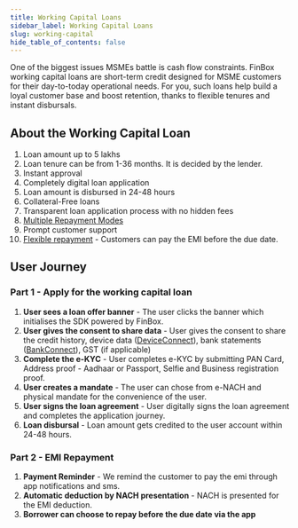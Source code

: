 ```yaml
---
title: Working Capital Loans
sidebar_label: Working Capital Loans
slug: working-capital
hide_table_of_contents: false
---
```



One of the biggest issues MSMEs battle is cash flow constraints. FinBox working capital loans are short-term credit designed for MSME customers for their day-to-today operational needs. For you, such loans help build a loyal customer base and boost retention, thanks to flexible tenures and instant disbursals. 


## About the Working Capital Loan

1. Loan amount up to 5 lakhs
2. Loan tenure can be from 1-36 months. It is decided by the lender.
3. Instant approval 
4. Completely digital loan application
6. Loan amount is disbursed in 24-48 hours
7. Collateral-Free loans
8. Transparent loan application process with no hidden fees
9. [Multiple Repayment Modes](/nomenclature#repayment)
10. Prompt customer support
11. [Flexible repayment](/nomenclature#repayment) - Customers can pay the EMI before the due date.


## User Journey

### Part 1 - Apply for the working capital loan

1. **User sees a loan offer banner** - The user clicks the banner which initialises the SDK powered by FinBox. 
2. **User gives the consent to share data** - User gives the consent to share the credit history, device data ([DeviceConnect](/products/device-connect)), bank statements ([BankConnect](/products/bank-connect)), GST (if applicable)
3. **Complete the e-KYC** - User completes e-KYC by submitting  PAN Card, Address proof - Aadhaar or Passport, Selfie and Business registration proof.
4. **User creates a mandate** - The user can chose from e-NACH and physical mandate for the convenience of the user.
5. **User signs the loan agreement** - User digitally signs the loan agreement and completes the application journey.
6. **Loan disbursal** - Loan amount gets credited to the user account within 24-48 hours. 

### Part 2 - EMI Repayment

1. **Payment Reminder** - We remind the customer to pay the emi through app notifications and sms.
2. **Automatic deduction by NACH presentation** - NACH is presented for the EMI deduction.
3. **Borrower can choose to repay before the due date via the app**
  
